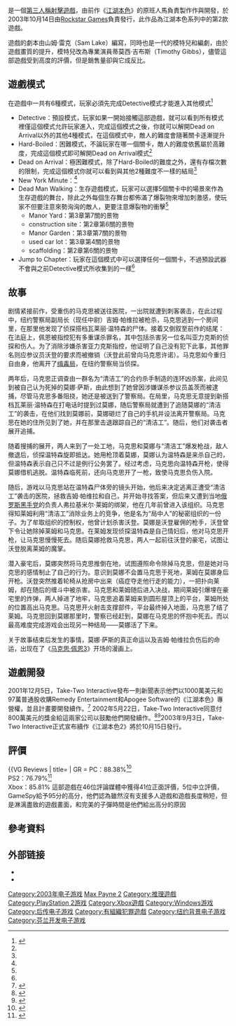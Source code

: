 {{noteTA
| G1=Games
| 1=zh-cn:马克思·佩恩2：马克思·佩恩的堕落; zh-tw:江湖本色2;
| 2=zh-cn:马克思·佩恩; zh-tw:麥斯潘恩;
}}
{{Infobox VG
| title = 江湖本色2
| english =Max Payne 2: The Fall of Max Payne
| common = {{vgr|CN|马克思-{}-·佩恩2：马克-{}-思·佩恩的堕落|CN|英雄-{}-本色2：马克-{}-思·佩恩的堕落|TW|江湖-{}-本色2}}
| image = File:Max Payne 2.jpg
| developer = [[Remedy_Entertainment|Remedy Entertainment]] <small>([[Microsoft_Windows|Windows]])</small><br />[[Rockstar_Vienna|Rockstar Vienna]] <small>([[Xbox|Xbox]]</small>、<small>[[PlayStation_2|PS2]])</small>
| producer = [[3D_Realms|3D Realms]]
| publisher = [[Rockstar_Games|Rockstar Games]]
| series = 江湖本色系列
| designer =
| engine = MAX-FX 2.0 (Windows)<br />[[RenderWare|RenderWare]] (PS2 and Xbox)
| released = {{Infobox VG/C|2003年10月14日|'''Windows'''{{vgr|NA|2003年10月14日|EU|2003年10月24日|WW|2008年1月4日（Steam）}}'''Xbox'''{{vgr|NA|2003年11月25日|EU|2003年12月5日}}'''PlayStation 2'''{{vgr|NA|2003年12月2日|EU|2003年12月5日}}}}
| genre = [[第三人稱射擊遊戲|第三人稱射擊遊戲]]
| modes = [[單人遊戲|單人遊戲]]
| platforms = [[Microsoft_Windows|Microsoft Windows]]、[[Xbox|Xbox]]、[[PlayStation_2|PlayStation 2]]
}}

{{Vgname|江湖本色2|en=Max Payne 2: The Fall of Max Payne|cn=马克思·佩恩2：马克思·佩恩的堕落|tw=江湖本色2}}是一個[[第三人稱射擊遊戲|第三人稱射擊遊戲]]，由前作《[[英雄本色_(遊戲)|江湖本色]]》的原班人馬負責製作作與開發，於2003年10月14日由[[Rockstar_Games|Rockstar Games]]負責發行，此作品為江湖本色系列中的第2款遊戲。

遊戲的劇本由山姆‧雷克（Sam Lake）編寫，同時也是一代的模特兒和編劇，由於遊戲畫質的提升，模特兒改為專業演員蒂莫西·吉布斯（Timothy Gibbs），儘管這部遊戲受到高度的評價，但是銷售量卻與它成反比。

== 遊戲模式 ==
在遊戲中一共有6種模式，玩家必須先完成Detective模式才能進入其他模式<ref name="模式">{{Cite web |url=http://pc.gamespy.com/pc/max-payne-2-the-fall-of-max-payne/guide/page_2.html |title=Max Payne 2: The Fall of Max Payne - pc - Walkthrough and Guide - Page 2 - GameSpy |access-date=2010-09-02 |archive-date=2019-12-28 |archive-url=https://web.archive.org/web/20191228162005/http://pc.gamespy.com/pc/max-payne-2-the-fall-of-max-payne/guide/page_2.html |dead-url=no }}</ref>
* Detective：預設模式，玩家如果一開始接觸這部遊戲，就可以看到所有模式裡僅這個模式允許玩家進入，完成這個模式之後，你就可以解開Dead on Arrival以外的其他4種模式，在這個模式中，敵人的難度會隨著關卡逐漸提升
* Hard-Boiled：困難模式，不論玩家在哪一個關卡，敵人的難度依舊屬於高難度，完成這個模式即可解開Dead on Arrival模式<ref name="模式"/>
* Dead on Arrival：極困難模式，除了Hard-Boiled的難度之外，還有存檔次數的限制，完成這個模式你就可以看到與其他2種難度不一樣的結局<ref name="模式"/>
* New York Minute：<ref name="模式"/>
* Dead Man Walking：生存遊戲模式，玩家可以選擇5個關卡中的場景來作為生存遊戲的舞台，除此之外每個生存舞台都佈滿了爆裂物來增加刺激感，使玩家不但要注意來勢洶洶的敵人，更要注意爆裂物的衝擊<ref name="模式"/>
** Manor Yard：第3章第7關的景物
** construction site：第2章第6關的景物
** Manor Garden：第3章第7關的景物
** used car lot：第3章第4關的景物
** scaffolding：第2章第6關的景物
* Jump to Chapter：玩家在這個模式中可以選擇任何一個關卡，不過預設武器不會與之前Detective模式所收集到的一樣<ref name="模式"/>

== 故事 ==
剧情紧接前作，受重伤的马克思被送往医院，一出院就遭到刺客袭击，在此过程中，纽约警察局副局长（现任中尉）吉姆·帕维拉被枪杀，马克思逃到一个房间里，在那里他发现了侦探搭档瓦莱丽·温特森的尸体。接着又倒叙至前作的结尾：在法庭上，佩恩被指控犯有多重谋杀罪名，其中包括杀害另一位名叫亚力克斯的侦探和伤人。为了消除涉嫌杀害亚力克斯指控，他证明了自己没有犯下此事，其他罪名则应参议员沃登的要求而被撤销（沃登此前曾向马克思许诺）。马克思如今重归自由身，他离开了[[缉毒局|缉毒局]]，在纽约警察局当侦探。

两年后，马克思正调查由一群名为“清洁工”的合约杀手制造的连环凶杀案，此间见到被自己认为死掉的莫娜·萨斯，由此想到了她曾因涉嫌谋杀参议员盖茨而被逮捕，尽管马克思多番阻挠，她还是被送到了警察局。在局里，马克思无意提到新搭档瓦莱丽·温特森在打电话时提到过莫娜，随后警察局就遭到了追随莫娜的“清洁工”的袭击，在他们找到莫娜前，莫娜砸烂了自己的手机并设法离开警察局。马克思在她的住所见到了她，并在那里击退跟踪自己的“清洁工”。随后，他们对袭击者展开追捕。

随着搜捕的展开，两人来到了一处工地，马克思和莫娜与“清洁工”爆发枪战，敌人撤退后，侦探温特森旋即抵达。她用枪顶着莫娜，莫娜认为温特森是来杀自己的，但温特森表示自己只不过是例行公务罢了。经过考虑，马克思向温特森开枪，使得莫娜借机逃脱。温特森临死前，还向马克思开了一枪，致使马克思负伤入院。

随后，游戏以马克思站在温特森尸体旁的镜头开始，他后来决定逃离正遭受“清洁工”袭击的医院，拯救吉姆·帕维拉和自己，并开始寻找答案，但后来又遭到当地[[俄罗斯黑手党|俄罗斯黑手党]]的负责人弗拉基米尔·莱姆的绑架，他在几年前曾进入该组织。马克思得知莱姆利用“清洁工”消除业务上的竞争，他是名为“局中人”的秘密组织的一份子。为了牟取组织的控制权，他曾计划杀害沃登。莫娜是沃登雇佣的枪手，沃登曾下令让她除掉莱姆和马克思。在莱姆发现侦探温特森是自己情妇后，他对马克思开枪，让马克思慢慢死去。随后莫娜抢救马克思，两人一起前往沃登的豪宅，试图让沃登脱离莱姆的魔掌。

潜入豪宅后，莫娜突然将马克思推倒在地，试图遵照命令除掉马克思，但是她对马克思的感情制止了自己的行为。意识到莫娜不会置马克思于死地，莱姆在莫娜身后开枪。沃登突然推着轮椅从抢房中出来（癌症夺走他行走的能力），一把扑向莱姆，却在随后的缠斗中被杀害。马克思和莱姆随后进入决战，期间莱姆引爆埋在豪宅里的炸弹，两人掉进了地牢，马克思追着莱姆来到圆形屋顶上的平台，莱姆所处的位置高出马克思。马克思开火射击支撑部件，平台最终掉入地面，马克思了结了莱姆。马克思回到莫娜那里时，警察已经赶到，莫娜在马克思的怀抱中死去。而以最高难度完成游戏会出现另一种结局——莫娜活了下来。

关于故事结束后发生的事情，莫娜·萨斯的真正命运以及吉姆·帕维拉负伤后的命运，出现在了《[[马克思·佩恩3|马克思·佩恩3]]》开场的漫画上。

== 遊戲開發 ==
2001年12月5日，Take-Two Interactive發布一則新聞表示他們以1000萬美元和97萬普通股收購Remedy Entertainment和Apogee Software的《江湖本色》專營權，並且計畫要開發續作。<ref>{{cite web
|accessdate=2009-01-31
|url=http://www.take2games.com/index.php?p=pr&release=Max%20Payne%202%20Announced%20by%20Take-Two&page=1
|title=Take-Two Interactive Software, Inc.Announces Max Payne 2 is in Development
|publisher=Take-Two Interactive
|date=2001-12-05
|archive-date=2011-06-12
|archive-url=https://web.archive.org/web/20110612172839/http://www.take2games.com/index.php?p=pr&release=Max%20Payne%202%20Announced%20by%20Take-Two&page=1
|dead-url=yes
}}</ref>
2002年5月22日，Take-Two Interactive同意付800萬美元的獎金給這兩家公司以鼓勵他們開發續作。<ref>{{cite web |accessdate=2009-02-05 |url=http://www.3drealms.com/press/max2announced.html |title=Take-Two Interactive Software,Inc. Announces Max Payne 2 Is In Development |publisher=3D Realms |date=2002-05-22 |deadurl=yes |archiveurl=https://web.archive.org/web/20080925201842/http://www.3drealms.com/press/max2announced.html |archivedate=2008-09-25 }}</ref><ref>{{cite web |accessdate=2008-12-21 |url=http://www.gamespot.com/pc/action/maxpayne2/news.html?sid=2869750 |title=Max Payne 2 worth $8 million? |publisher=GameSpot |date=2002-06-06 |author=Walker, Trey |archive-date=2006-11-16 |archive-url=https://web.archive.org/web/20061116103751/http://www.gamespot.com/pc/action/maxpayne2/news.html?sid=2869750 |dead-url=no }}</ref>2003年9月3日，Take-Two Interactive正式宣布續作《江湖本色2》將於10月15日發行。

== 評價 ==
{{VG Reviews
| title=
| GR = PC：88.38%<ref>{{cite web|accessdate=2009-03-03|url=http://www.gamerankings.com/pc/561633-max-payne-2-the-fall-of-max-payne/index.html|title=Max Payne 2: The Fall of Max Payne (PC)|publisher=GameRankings|archive-date=2012-02-20|archive-url=https://www.webcitation.org/65a3CsNX3?url=http://www.gamerankings.com/pc/561633-max-payne-2-the-fall-of-max-payne/index.html|dead-url=no}}</ref><br />PS2：76.79%<ref>{{cite web|accessdate=2009-03-03|url=http://www.gamerankings.com/ps2/914909-max-payne-2-the-fall-of-max-payne/index.html|title=Max Payne 2: The Fall of Max Payne (PS2)|publisher=GameRankings|archive-date=2012-02-20|archive-url=https://www.webcitation.org/65a3Hnl96?url=http://www.gamerankings.com/ps2/914909-max-payne-2-the-fall-of-max-payne/index.html|dead-url=no}}</ref><br />Xbox：85.81%<ref>{{cite web|accessdate=2009-03-03|url=http://www.gamerankings.com/xbox/914910-max-payne-2-the-fall-of-max-payne/index.html|title=Max {{Wayback|url=http://www.gamerankings.com/xbox/914910-max-payne-2-the-fall-of-max-payne/index.html%7Ctitle%3DMax |date=20191130163540 }} Payne 2: The Fall of Max Payne (Xbox)|publisher=GameRankings}</ref>
| MC = PC：86%<ref name=metacritic-pc>{{cite web|accessdate=2008-12-17|url=http://www.metacritic.com/games/platforms/pc/maxpayne2|title=Max Payne 2: The Fall of Max Payne (PC)|work=[[Metacritic|Metacritic]]|publisher=[[CBS互動|CBS互動]]|archive-date=2012-02-20|archive-url=https://www.webcitation.org/65a3A8LXz?url=http://www.metacritic.com/game/pc/max-payne-2-the-fall-of-max-payne|dead-url=no}}</ref><br />PS2：73%<ref name=metacritic-ps2>{{cite web|accessdate=2008-12-17|url=http://www.metacritic.com/games/platforms/ps2/maxpayne2|title=Max Payne 2: The Fall of Max Payne (PlayStation 2)|work=[[Metacritic|Metacritic]]|publisher=[[CBS互動|CBS互動]]|archive-date=2012-02-20|archive-url=https://www.webcitation.org/65a3B8xgX?url=http://www.metacritic.com/game/playstation-2/max-payne-2-the-fall-of-max-payne|dead-url=no}}</ref><br />Xbox：84%<ref name=metacritic-xbox>{{cite web|accessdate=2008-12-17|url=http://www.metacritic.com/games/platforms/xbx/maxpayne2|title=Max Payne 2: The Fall of Max Payne (Xbox)|work=[[Metacritic|Metacritic]]|publisher=[[CBS互動|CBS互動]]|archive-date=2012-02-20|archive-url=https://www.webcitation.org/65a3CEJbs?url=http://www.metacritic.com/redirectcritic?p=xbx|dead-url=no}}</ref>
| 1UP = B− (PC)<ref name=1up>{{cite web |accessdate=2008-12-19 |url=http://www.1up.com/do/reviewPage?cId=3113763&p=1&sec=REVIEWS |title=Max Payne 2: The Fall of Max Payne (PC) |publisher=1UP |author=1UP Staff |archive-date=2012-02-20 |archive-url=https://www.webcitation.org/65a31A6QG?url=http://www.1up.com/reviews/max-payne-2 |dead-url=no }}</ref>
| Atrip = 8.2/10<ref name=ActionTrip>{{Cite web|url=http://www.actiontrip.com/reviews/maxpayne2thefallofmaxpayne.phtml |title=Max Payne 2: The Fall of Max Payne Review |accessdate=2003-10-19 |work=actiontrip |deadurl=yes |archiveurl=https://web.archive.org/web/20031028183317/http://www.actiontrip.com/reviews/maxpayne2thefallofmaxpayne.phtml |archivedate = 2003-10-28
}}</ref>
| GSpot = PC：9.0/10<ref name=gamespot>{{cite web|accessdate=2008-12-19|url=http://www.gamespot.com/pc/action/maxpayne2/review.html|title=Max Payne 2: The Fall of Max Payne Review|publisher=GameSpot|date=2003-10-16|author=Kasavin, Greg|archive-date=2012-02-20|archive-url=https://www.webcitation.org/65a3245mP?url=http://www.gamespot.com/max-payne-2-the-fall-of-max-payne/reviews/max-payne-2-the-fall-of-max-payne-review-6076950/|dead-url=no}}</ref>
| GSpy = PC：5/5<ref name=gamespy>{{cite web|accessdate=2008-12-19|url=http://archive.gamespy.com/reviews/october03/maxpayne2pc/|title=Max Payne 2: The Fall Of Max Payne (PC)|publisher=GameSpy|date=2003-10-20|author=Kosak, Dave|archive-date=2012-02-20|archive-url=https://www.webcitation.org/65a32vrrX?url=http://archive.gamespy.com/reviews/october03/maxpayne2pc/|dead-url=no}}</ref>
| GameZone = Xbox：9.3/10<ref name=gamezone>{{cite web|accessdate=2008-12-19 |url=http://xbox.gamezone.com/gzreviews/r20516.htm |title=Max Payne 2: The Fall of Max Payne (Xbox) |publisher=GameZone |date=2003-11-25 |deadurl=yes |archiveurl=https://web.archive.org/web/20081207054433/http://xbox.gamezone.com/gzreviews/r20516.htm |archivedate=2008-12-07 
}}</ref>
| IGN = PC：9.4/10<ref name=ign>{{cite web|accessdate=2008-12-19|url=http://pc.ign.com/articles/455/455259p1.html|title=Max Payne 2 Review|publisher=IGN|date=2003-10-16|archive-date=2012-02-20|archive-url=https://www.webcitation.org/65a33x5RN?url=http://pc.ign.com/articles/455/455259p1.html|dead-url=no}}</ref>
| rev1 =[[The_Toronto_Sun|The Toronto Sun]]
| rev1Score = PC：4.5/5<ref name=torontosun>{{cite news|title=Payne Sequel has Grit and Polish|work=The Toronto Sun|date=2003-10-26|author=Tilley, Steve|page=S12 }}</ref>
| rev2 = [[The_New_Zealand_Herald|The New Zealand Herald]]
| rev2Score = Xbox：4/5<ref name=nzherald>{{cite news|title=Max Payne 2 (PS2/Xbox)|work=The New Zealand Herald|date=2004-01-22|author=Minifie, Jon }}</ref>
| rev3 = [[每日電訊報_(澳洲)|每日電訊報 (澳洲)]]
| rev3Score = PC：5/5<ref name=dailytelegraph>{{cite news |title=Max is back and the fun is right on target |work=The Daily Telegraph |date=2004-01-08 |author=Polak, Steve |page=T18 }}</ref>
| rev4 = [[雪梨晨鋒報|雪梨晨鋒報]]
| rev4Score = PC：4/5<ref name=smh>{{cite news |title=All guns blazing |work=Sydney Morning Herald |date=2003-12-13 |author=Toose, Dan |page=22 }}</ref>
| rev5 = [[星期日泰晤士報|星期日泰晤士報]]
| rev5Score = PC：2/5<ref name=sundaytimes>{{cite news |title= Max Payne 2: The Fall of Max Payne |work=Sunday Times |date=2004-01-18 |author=Poole, Steven }}</ref>
}}
這部遊戲在46位評論媒體中獲得41位正面評價，5位中立評價，GameSpy給予95分的高分，他們認為雖然沒有支援多人遊戲和遊戲長度稍短，但是淋漓盡致的遊戲畫面，和完美的子彈時間是他們給出高分的原因

== 參考資料 ==
{{reflist}}

== 外部链接 ==
* {{official|http://www.rockstargames.com/maxpayne2/}}
* {{IMDb title|id=0366758}}

{{Rockstar Games}}
{{Max Payne}}

{{DEFAULTSORT:Max Payne 2: The Fall of Max Payne}}
[[Category:2003年电子游戏|Category:2003年电子游戏]]
[[Category:英雄本色系列|Max Payne 2]]
[[Category:推理遊戲|Category:推理遊戲]]
[[Category:PlayStation_2游戏|Category:PlayStation 2游戏]]
[[Category:Xbox遊戲|Category:Xbox遊戲]]
[[Category:Windows游戏|Category:Windows游戏]]
[[Category:后传电子游戏|Category:后传电子游戏]]
[[Category:有組織犯罪遊戲|Category:有組織犯罪遊戲]]
[[Category:纽约背景电子游戏|Category:纽约背景电子游戏]]
[[Category:芬兰开发电子游戏|Category:芬兰开发电子游戏]]